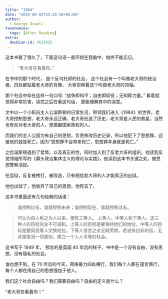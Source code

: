 ```yaml
---
title: "1984"
date: "2019-09-02T23:28:58+08:00"
author:
  - George Orwell
taxonomies:
  tags: [After Reading]
extra:
  doubian-id: 4512435
---
```


这本书看了很久了，下面这句话一直环绕在我脑中，始终不能忘记。

> “老大哥在看着你。”

<more />

在书中的那个时代， 是个反乌托邦的社会， 这个社会有一个叫做老大哥的统治者。四处都贴着老大哥的肖像， 大家崇拜着这个叫做老大哥的领袖。

那个社会中存在这样一句口号: “战争即和平；自由即奴役；无知即力量。” 看着就觉得非常厉害，读完之后在看这句话， 更能理解其中的深意。

文中以一个小职员主人公温斯顿的日常生活，带领我们进入《1984》的世界。老大哥控制思想、老大哥永远正确、老大哥创造了历史，老大哥是人民的救星。当然也有反对老大哥的人，想推翻国家政权的人。

而我们的主人公因为有自己的思想，负责修改历史记录，所以他犯下了思想罪，迎接他的就是死亡。因为“思想罪不会带来死亡，思想罪本身就是死亡。”

之后温斯顿遇到了爱情，以及真正的性，同时加入到了反老大哥的组织。他读到反党领袖所写的《寡头政治集体主义的理论与实践》，他读到这本书关键之处，被思想警察活捉。

在监狱，反复被拷打，被改造，只有相信老大哥的人才能真正的出狱。

他也出狱了，他放弃了自己的思想，他死去了。

这本书里面还有几句经典的话语：

> 谁控制过去，谁就控制未来；谁控制现在，谁就控制过去。

> 可认为自人称之为人以来，便有三等人。 上等人，中等人和下等人。这三种人的目标完全不可调和。上等人的目标是要保持他们的地位。中等人的目标是要同高等人交换地位。下等人劳苦之余无暇旁顾，若说有目标的话，无非是取消一切差别，建立一个人人平等的社会。

这书写于 1949 年， 预言的是英国 40 年后的样子，书中是一个没有自由，没有思想，没有隐私的社会。

谁也想不到，在 70 年后的今天，网络暴力四处横行，我们每个人都在谨言慎行，每个人都在用自己的思想强加于他人。

我们这个社会自由吗？我们需要自由吗？自由的定义是什么？

“老大哥在看着你！”
